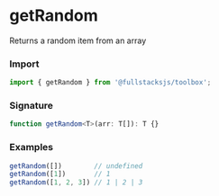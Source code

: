 # getRandom

Returns a random item from an array

### Import

```typescript copy
import { getRandom } from '@fullstacksjs/toolbox';
```

### Signature

```typescript copy
function getRandom<T>(arr: T[]): T {}
```

### Examples

```typescript copy
getRandom([])        // undefined
getRandom([1])       // 1
getRandom([1, 2, 3]) // 1 | 2 | 3
```

